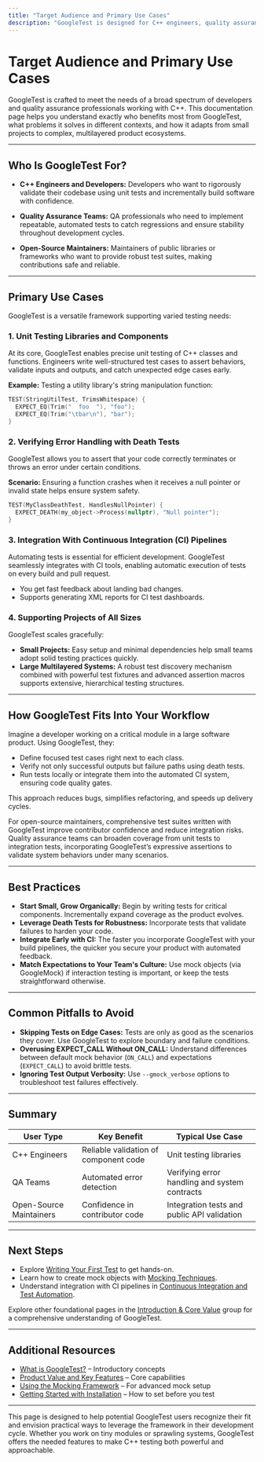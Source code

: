 ```yaml
---
title: "Target Audience and Primary Use Cases"
description: "GoogleTest is designed for C++ engineers, quality assurance teams, and open-source maintainers who need a reliable and powerful testing solution. Explore common use cases, including unit testing libraries, verifying error handling with death tests, and integrating with CI pipelines. Understand how GoogleTest supports small projects and scales up for large, multilayered systems."
---
```


# Target Audience and Primary Use Cases

GoogleTest is crafted to meet the needs of a broad spectrum of developers and quality assurance professionals working with C++. This documentation page helps you understand exactly who benefits most from GoogleTest, what problems it solves in different contexts, and how it adapts from small projects to complex, multilayered product ecosystems.

---

## Who Is GoogleTest For?

- **C++ Engineers and Developers:**
  Developers who want to rigorously validate their codebase using unit tests and incrementally build software with confidence.

- **Quality Assurance Teams:**
  QA professionals who need to implement repeatable, automated tests to catch regressions and ensure stability throughout development cycles.

- **Open-Source Maintainers:**
  Maintainers of public libraries or frameworks who want to provide robust test suites, making contributions safe and reliable.

---

## Primary Use Cases

GoogleTest is a versatile framework supporting varied testing needs:

### 1. Unit Testing Libraries and Components

At its core, GoogleTest enables precise unit testing of C++ classes and functions. Engineers write well-structured test cases to assert behaviors, validate inputs and outputs, and catch unexpected edge cases early.

**Example:** Testing a utility library's string manipulation function:

```cpp
TEST(StringUtilTest, TrimsWhitespace) {
  EXPECT_EQ(Trim("  foo  "), "foo");
  EXPECT_EQ(Trim("\tbar\n"), "bar");
}
```

### 2. Verifying Error Handling with Death Tests

GoogleTest allows you to assert that your code correctly terminates or throws an error under certain conditions.

**Scenario:** Ensuring a function crashes when it receives a null pointer or invalid state helps ensure system safety.

```cpp
TEST(MyClassDeathTest, HandlesNullPointer) {
  EXPECT_DEATH(my_object->Process(nullptr), "Null pointer");
}
```

### 3. Integration With Continuous Integration (CI) Pipelines

Automating tests is essential for efficient development. GoogleTest seamlessly integrates with CI tools, enabling automatic execution of tests on every build and pull request.

- You get fast feedback about landing bad changes.
- Supports generating XML reports for CI test dashboards.

### 4. Supporting Projects of All Sizes

GoogleTest scales gracefully:

- **Small Projects:** Easy setup and minimal dependencies help small teams adopt solid testing practices quickly.
- **Large Multilayered Systems:** A robust test discovery mechanism combined with powerful test fixtures and advanced assertion macros supports extensive, hierarchical testing structures.

---

## How GoogleTest Fits Into Your Workflow

Imagine a developer working on a critical module in a large software product. Using GoogleTest, they:

- Define focused test cases right next to each class.
- Verify not only successful outputs but failure paths using death tests.
- Run tests locally or integrate them into the automated CI system, ensuring code quality gates.

This approach reduces bugs, simplifies refactoring, and speeds up delivery cycles.

<Tip>
For open-source maintainers, comprehensive test suites written with GoogleTest improve contributor confidence and reduce integration risks.
</Tip>

<Tip>
Quality assurance teams can broaden coverage from unit tests to integration tests, incorporating GoogleTest’s expressive assertions to validate system behaviors under many scenarios.
</Tip>

---

## Best Practices

- **Start Small, Grow Organically:** Begin by writing tests for critical components. Incrementally expand coverage as the product evolves.
- **Leverage Death Tests for Robustness:** Incorporate tests that validate failures to harden your code.
- **Integrate Early with CI:** The faster you incorporate GoogleTest with your build pipelines, the quicker you secure your product with automated feedback.
- **Match Expectations to Your Team's Culture:** Use mock objects (via GoogleMock) if interaction testing is important, or keep the tests straightforward otherwise.

---

## Common Pitfalls to Avoid

- **Skipping Tests on Edge Cases:** Tests are only as good as the scenarios they cover. Use GoogleTest to explore boundary and failure conditions.
- **Overusing EXPECT_CALL Without ON_CALL:** Understand differences between default mock behavior (`ON_CALL`) and expectations (`EXPECT_CALL`) to avoid brittle tests.
- **Ignoring Test Output Verbosity:** Use `--gmock_verbose` options to troubleshoot test failures effectively.

---

## Summary

| User Type          | Key Benefit                            | Typical Use Case                                      |
|--------------------|--------------------------------------|-----------------------------------------------------|
| C++ Engineers      | Reliable validation of component code | Unit testing libraries                                |
| QA Teams           | Automated error detection             | Verifying error handling and system contracts        |
| Open-Source Maintainers | Confidence in contributor code      | Integration tests and public API validation           |

---

## Next Steps

- Explore [Writing Your First Test](/guides/getting-started/basic-test-workflow) to get hands-on.
- Learn how to create mock objects with [Mocking Techniques](/guides/mocking-techniques/creating-mocks).
- Understand integration with CI pipelines in [Continuous Integration and Test Automation](/guides/advanced-and-integration/ci-integration).

Explore other foundational pages in the [Introduction & Core Value](../introduction-core-value) group for a comprehensive understanding of GoogleTest.

---

## Additional Resources

- [What is GoogleTest?](/overview/introduction-core-value/product-overview) – Introductory concepts
- [Product Value and Key Features](/overview/introduction-core-value/value-proposition) – Core capabilities
- [Using the Mocking Framework](/docs/reference/mocking) – For advanced mock setup
- [Getting Started with Installation](/getting-started/setup-installation/prerequisites-requirements) – How to set before you test


---

This page is designed to help potential GoogleTest users recognize their fit and envision practical ways to leverage the framework in their development cycle. Whether you work on tiny modules or sprawling systems, GoogleTest offers the needed features to make C++ testing both powerful and approachable.

